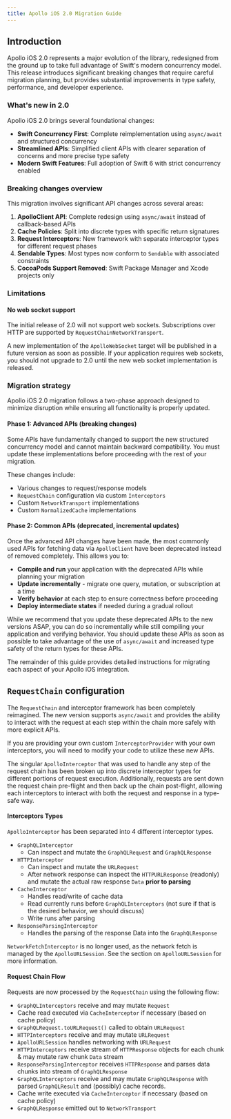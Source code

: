 ```yaml
---
title: Apollo iOS 2.0 Migration Guide
---
```


## Introduction

Apollo iOS 2.0 represents a major evolution of the library, redesigned from the ground up to take full advantage of Swift's modern concurrency model. This release introduces significant breaking changes that require careful migration planning, but provides substantial improvements in type safety, performance, and developer experience.

### What's new in 2.0

Apollo iOS 2.0 brings several foundational changes:

- **Swift Concurrency First**: Complete reimplementation using `async/await` and structured concurrency
- **Streamlined APIs**: Simplified client APIs with clearer separation of concerns and more precise type safety
- **Modern Swift Features**: Full adoption of Swift 6 with strict concurrency enabled

### Breaking changes overview

This migration involves significant API changes across several areas:

1. **ApolloClient API**: Complete redesign using `async/await` instead of callback-based APIs
2. **Cache Policies**: Split into discrete types with specific return signatures
3. **Request Interceptors**: New framework with separate interceptor types for different request phases
4. **Sendable Types**: Most types now conform to `Sendable` with associated constraints
5. **CocoaPods Support Removed**: Swift Package Manager and Xcode projects only

### Limitations

#### No web socket support
The initial release of 2.0 will not support web sockets. Subscriptions over HTTP are supported by `RequestChainNetworkTransport`.

A new implementation of the `ApolloWebSocket` target will be published in a future version as soon as possible. If your application requires web sockets, you should not upgrade to 2.0 until the new web socket implementation is released.

### Migration strategy

Apollo iOS 2.0 migration follows a two-phase approach designed to minimize disruption while ensuring all functionality is properly updated.

#### Phase 1: Advanced APIs (breaking changes)

Some APIs have fundamentally changed to support the new structured concurrency model and cannot maintain backward compatibility. You must update these implementations before proceeding with the rest of your migration.

These changes include:

- Various changes to request/response models
- `RequestChain` configuration via custom `Interceptors`
- Custom `NetworkTransport` implementations
- Custom `NormalizedCache` implementations

#### Phase 2: Common APIs (deprecated, incremental updates)

Once the advanced API changes have been made, the most commonly used APIs for fetching data via `ApolloClient` have been deprecated instead of removed completely. This allows you to:

- **Compile and run** your application with the deprecated APIs while planning your migration
- **Update incrementally** - migrate one query, mutation, or subscription at a time
- **Verify behavior** at each step to ensure correctness before proceeding
- **Deploy intermediate states** if needed during a gradual rollout

While we recommend that you update these deprecated APIs to the new versions ASAP, you can do so incrementally while still compiling your application and verifying behavior. You should update these APIs as soon as possible to take advantage of the use of `async/await` and increased type safety of the return types for these APIs.

The remainder of this guide provides detailed instructions for migrating each aspect of your Apollo iOS integration.

## `RequestChain` configuration

The `RequestChain` and interceptor framework has been completely reimagined. The new version supports `async/await` and provides the ability to interact with the request at each step within the chain more safely with more explicit APIs.

If you are providing your own custom `InterceptorProvider` with your own interceptors, you will need to modify your code to utilize these new APIs.

The singular `ApolloInterceptor` that was used to handle any step of the request chain has been broken up into discrete interceptor types for different portions of request execution. Additionally, requests are sent down the request chain pre-flight and then back up the chain post-flight, allowing each interceptors to interact with both the request and response in a type-safe way.

#### Interceptors Types

`ApolloInterceptor` has been separated into 4 different interceptor types.

- `GraphQLInterceptor`
  - Can inspect and mutate the `GraphQLRequest` and `GraphQLResponse`
- `HTTPInterceptor`
  - Can inspect and mutate the `URLRequest`
  - After network response can inspect the `HTTPURLResponse` (readonly) and mutate the actual raw response `Data` **prior to parsing**
- `CacheInterceptor`
  - Handles read/write of cache data
  - Read currently runs before `GraphQLInterceptors` (not sure if that is the desired behavior, we should discuss)
  - Write runs after parsing
- `ResponseParsingInterceptor`
  - Handles the parsing of the response Data into the `GraphQLResponse`

`NetworkFetchInterceptor` is no longer used, as the network fetch is managed by the `ApolloURLSession`. See the section on `ApolloURLSession` for more information.

#### Request Chain Flow

Requests are now processed by the `RequestChain` using the following flow:

- `GraphQLInterceptors` receive and may mutate `Request`
- Cache read executed via `CacheInterceptor` if necessary (based on cache policy)
- `GraphQLRequest.toURLRequest()` called to obtain `URLRequest`
- `HTTPInterceptors` receive and may mutate `URLRequest`
- `ApolloURLSession` handles networking with `URLRequest`
- `HTTPInterceptors` receive stream of `HTTPResponse` objects for each chunk & may mutate raw chunk `Data` stream
- `ResponseParsingInterceptor` receives `HTTPResponse` and parses data chunks into stream of `GraphQLResponse`
- `GraphQLInterceptors` receive and may mutate `GraphQLResponse` with parsed `GraphQLResult` and (possibly) cache records.
- Cache write executed via `CacheInterceptor` if necessary (based on cache policy)
- `GraphQLResponse` emitted out to `NetworkTransport`